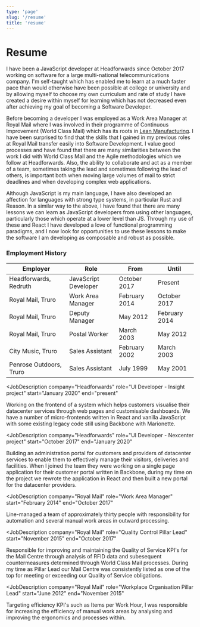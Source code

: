 ```yaml
---
type: 'page'
slug: '/resume'
title: 'resume'
---
```


# Resume

I have been a JavaScript developer at Headforwards since October 2017 working on software for a large multi-national telecommunications company. I'm self-taught which has enabled me to learn at a much faster pace than would otherwise have been possible at college or university and by allowing myself to choose my own curriculum and rate of study I have created a desire within myself for learning which has not decreased even after achieving my goal of becoming a Software Developer.

Before becoming a developer I was employed as a Work Area Manager at Royal Mail where I was involved in their programme of Continuous Improvement (World Class Mail) which has its roots in [Lean Manufacturing](https://en.wikipedia.org/wiki/Lean_manufacturing). I have been surprised to find that the skills that I gained in my previous roles at Royal Mail transfer easily into Software Development. I value good processes and have found that there are many similarities between the work I did with World Class Mail and the Agile methodologies which we follow at Headforwards. Also, the ability to collaborate and act as a member of a team, sometimes taking the lead and sometimes following the lead of others, is important both when moving large volumes of mail to strict deadlines and when developing complex web applications.

Although JavaScript is my main language, I have also developed an affection for languages with strong type systems, in particular Rust and Reason. In a similar way to the above, I have found that there are many lessons we can learn as JavaScript developers from using other languages, particularly those which operate at a lower level than JS. Through my use of these and React I have developed a love of functional programming paradigms, and I now look for opportunities to use these lessons to make the software I am developing as composable and robust as possible.

### Employment History

| Employer |	Role	| From |	Until |
|------|------|----|----|
| Headforwards, Redruth	| JavaScript Developer |	October 2017	| Present |
| Royal Mail, Truro |	Work Area Manager	| February 2014	| October 2017 |
| Royal Mail, Truro	| Deputy Manager |	May 2012	| February 2014 |
| Royal Mail, Truro	| Postal Worker |	March 2003	| May 2012 |
| City Music, Truro	| Sales Assistant |	February 2002 |	March 2003 |
| Penrose Outdoors, Truro	| Sales Assistant	| July 1999	| May 2001 |

<JobDescription
  company="Headforwards"
  role="UI Developer - Insight project"
  start="January 2020"
  end="present"
>
Working on the frontend of a system which helps customers visualise their datacenter services through web pages and customisable dashboards. We have a number of micro-frontends written in React and vanilla JavaScript with some existing legacy code still using Backbone with Marionette.
</JobDescription>

<JobDescription
  company="Headforwards"
  role="UI Developer - Nexcenter project"
  start="October 2017"
  end="January 2020"
>
Building an administration portal for customers and providers of datacenter services to enable them to effectively manage their visitors, deliveries and facilities. When I joined the team they were working on a single page application for their customer portal written in Backbone, during my time on the project we rewrote the application in React and then built a new portal for the datacenter providers. 
</JobDescription>

<JobDescription
  company="Royal Mail"
  role="Work Area Manager"
  start="February 2014"
  end="October 2017"
>
Line-managed a team of approximately thirty people with responsibility for automation and several manual work areas in outward processing.
</JobDescription>

<JobDescription
  company="Royal Mail"
  role="Quality Control Pillar Lead"
  start="November 2015"
  end="October 2017"
>
Responsible for improving and maintaining the Quality of Service KPI's for the Mail Centre through analysis of RFID data and subesequent countermeasures determined through World Class Mail processes. During my time as Pillar Lead our Mail Centre was consistently listed as one of the top for meeting or exceeding our Quality of Service obligations.
</JobDescription>

<JobDescription
  company="Royal Mail"
  role="Workplace Organisation Pillar Lead"
  start="June 2012"
  end="November 2015"
>
Targeting efficiency KPI's such as Items per Work Hour, I was responsible for increasing the efficiency of manual work areas by analysing and improving the ergonomics and processes within.
</JobDescription>

